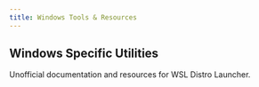 ```yaml
---
title: Windows Tools & Resources
---
```


## Windows Specific Utilities

<CardGroup cols={1}>
  <Card title="WSLDL" href="https://wsldl-pg.github.io/docs/">
    Unofficial documentation and resources for WSL Distro Launcher.
  </Card>
</CardGroup>
